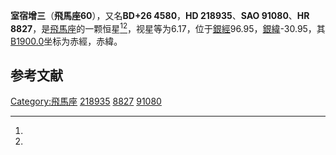 {{Starbox begin
| name = 飛馬座60
}}
{{Starbox observe
| epoch = [[J2000.0|J2000.0]]
| constell = [[飛馬座|飛馬座]]<ref name=SIMBAD>{{cite web
 | url=http://simbad.u-strasbg.fr/simbad/sim-id?Ident=HR+8827
 | title =Pulsating variable Star
 | publisher=Centre de Données astronomiques de Strasbourg
 | work=SIMBAD
 | accessdate=2012-07-13}}</ref><ref name=DATA>{{cite web
 | url=http://vizier.u-strasbg.fr/viz-bin/VizieR-5?-out.add=.&-source=5050&-corr=PK=HR&-out.max=9999&HR=8827
 | title=VizieR Detailed Page
 | accessdate=2012-07-13
 | archive-date=2016-03-04
 | archive-url=https://web.archive.org/web/20160304235904/http://vizier.u-strasbg.fr/viz-bin/VizieR-5?-out.add=.&-source=5050&-corr=PK=HR&-out.max=9999&HR=8827
 | dead-url=no
 }}</ref>
| 星官 = 
| ra = {{RA|23|11|49.2}}<ref name=SIMBAD /><ref name=DATA />
| dec = {{DEC|+26|50|50}}<ref name=SIMBAD /><ref name=DATA />
| appmag_v = 6.17<ref name=SIMBAD /><ref name=DATA />
}}
{{Starbox character
| class = G8III-IV<ref name=SIMBAD /><ref name=DATA />
| b-v = 0.94<ref name=SIMBAD /><ref name=DATA />
| u-b = 0.67<ref name=SIMBAD /><ref name=DATA />
| r-i = <ref name=SIMBAD /><ref name=DATA />
| variable = 
}}
{{Starbox astrometry
| radial_v = 0.67
| prop_mo_ra = -10
| parallax = 0.026
| p_error = 
}}
{{Starbox catalog
| names =BD+26 4580，[[SAO星表|SAO]] 91080，[[HD星表|HD]] 218935，[[HR星表|HR]] 8827}}
{{Starbox reference |Simbad=HR+8827}}
{{Starbox end}}

'''室宿增三'''（'''飛馬座60'''），又名'''BD+26 4580'''，'''HD 218935'''、'''SAO 91080'''、'''HR 8827'''，是[[飛馬座|飛馬座]]的一颗恒星<ref name=SIMBAD /><ref name=DATA />，视星等为6.17，位于[[銀道座標系|銀經]]96.95，[[銀道座標系|銀緯]]-30.95，其[[B1900.0|B1900.0]]坐标为赤經{{RA|23|6|57.8}}，赤緯{{DEC|+26|-30.95|26}}。

== 参考文献 ==
{{reflist}}


{{飞马座恒星}}
{{星官|室宿|2|7}}

[[Category:飛馬座|Category:飛馬座]]
[[Category:HD和HDE天體|218935]]
[[Category:HR天體|8827]]
[[Category:SAO天體|91080]]


{{star-stub}}